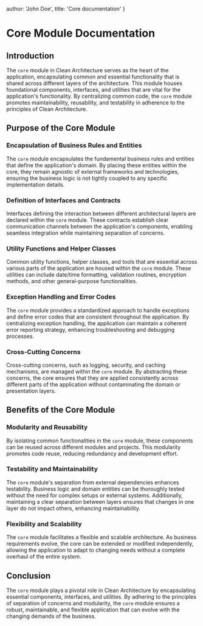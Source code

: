   author: 'John Doe',
  title: 'Core documentation'
}

# Core Module Documentation

## Introduction

The `core` module in Clean Architecture serves as the heart of the application, encapsulating common and essential functionality that is shared across different layers of the architecture. This module houses foundational components, interfaces, and utilities that are vital for the application's functionality. By centralizing common code, the `core` module promotes maintainability, reusability, and testability in adherence to the principles of Clean Architecture.

## Purpose of the Core Module

### Encapsulation of Business Rules and Entities

The `core` module encapsulates the fundamental business rules and entities that define the application's domain. By placing these entities within the core, they remain agnostic of external frameworks and technologies, ensuring the business logic is not tightly coupled to any specific implementation details.

### Definition of Interfaces and Contracts

Interfaces defining the interaction between different architectural layers are declared within the `core` module. These contracts establish clear communication channels between the application's components, enabling seamless integration while maintaining separation of concerns.

### Utility Functions and Helper Classes

Common utility functions, helper classes, and tools that are essential across various parts of the application are housed within the `core` module. These utilities can include date/time formatting, validation routines, encryption methods, and other general-purpose functionalities.

### Exception Handling and Error Codes

The `core` module provides a standardized approach to handle exceptions and define error codes that are consistent throughout the application. By centralizing exception handling, the application can maintain a coherent error reporting strategy, enhancing troubleshooting and debugging processes.

### Cross-Cutting Concerns

Cross-cutting concerns, such as logging, security, and caching mechanisms, are managed within the `core` module. By abstracting these concerns, the core ensures that they are applied consistently across different parts of the application without contaminating the domain or presentation layers.

## Benefits of the Core Module

### Modularity and Reusability

By isolating common functionalities in the `core` module, these components can be reused across different modules and projects. This modularity promotes code reuse, reducing redundancy and development effort.

### Testability and Maintainability

The `core` module's separation from external dependencies enhances testability. Business logic and domain entities can be thoroughly tested without the need for complex setups or external systems. Additionally, maintaining a clear separation between layers ensures that changes in one layer do not impact others, enhancing maintainability.

### Flexibility and Scalability

The `core` module facilitates a flexible and scalable architecture. As business requirements evolve, the core can be extended or modified independently, allowing the application to adapt to changing needs without a complete overhaul of the entire system.

## Conclusion

The `core` module plays a pivotal role in Clean Architecture by encapsulating essential components, interfaces, and utilities. By adhering to the principles of separation of concerns and modularity, the `core` module ensures a robust, maintainable, and flexible application that can evolve with the changing demands of the business.

